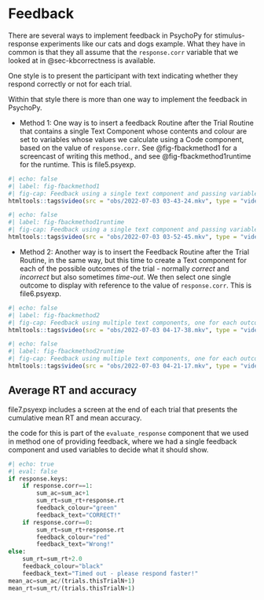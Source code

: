 # Feedback

There are several ways to implement feedback in PsychoPy for stimulus-response experiments like our cats and dogs example. What they have in common is that they all assume that the `response.corr` variable that we looked at in @sec-kbcorrectness is available.

One style is to present the participant with text indicating whether they respond correctly or not for each trial.

Within that style there is more than one way to implement the feedback in PsychoPy.

* Method 1: One way is to insert a feedback Routine after the Trial Routine that contains a single Text Component whose contents and colour are set to variables  whose values we calculate using a Code component, based on the value of `response.corr`. See @fig-fbackmethod1 for a screencast of writing this method., and see @fig-fbackmethod1runtime for the runtime. This is file5.psyexp.
```r
#| echo: false
#| label: fig-fbackmethod1
#| fig-cap: Feedback using a single text component and passing variables in for text content and text colour
htmltools::tags$video(src = "obs/2022-07-03 03-43-24.mkv", type = "video/mp4", width="100%", controls=1)
```

```r
#| echo: false
#| label: fig-fbackmethod1runtime
#| fig-cap: Feedback using a single text component and passing variables in for text content and text colour (runtime)
htmltools::tags$video(src = "obs/2022-07-03 03-52-45.mkv", type = "video/mp4", width="100%", controls=1)
```

* Method 2: Another way is to insert the Feedback Routine after the Trial Routine, in the same way, but this time to create a Text component for each of the possible outcomes of the trial - normally _correct_ and _incorrect_ but also sometimes _time-out_. We then select one single outcome to display with reference to the value of `response.corr`. This is file6.psyexp.

```r
#| echo: false
#| label: fig-fbackmethod2
#| fig-cap: Feedback using multiple text components, one for each outcome, with fixed content and colour, and then supplying as the `Start` value not a time but a condition
htmltools::tags$video(src = "obs/2022-07-03 04-17-38.mkv", type = "video/mp4", width="100%", controls=1)
```

```r
#| echo: false
#| label: fig-fbackmethod2runtime
#| fig-cap: Feedback using multiple text components, one for each outcome, with fixed content and colour, and then supplying as the `Start` value not a time but a condition (runtime)
htmltools::tags$video(src = "obs/2022-07-03 04-21-17.mkv", type = "video/mp4", width="100%", controls=1)
```



## Average RT and accuracy

file7.psyexp includes a screen at the end of each trial that presents the cumulative mean RT and mean accuracy.

the code for this is part of the `evaluate_response` component that we used in method one of providing feedback, where we had a single feedback component and used variables to decide what it should show.

```python
#| echo: true
#| eval: false
if response.keys:
    if response.corr==1:
        sum_ac=sum_ac+1
        sum_rt=sum_rt+response.rt
        feedback_colour="green"
        feedback_text="CORRECT!"
    if response.corr==0:
        sum_rt=sum_rt+response.rt
        feedback_colour="red"
        feedback_text="Wrong!"
else:
    sum_rt=sum_rt+2.0
    feedback_colour="black"
    feedback_text="Timed out - please respond faster!"
mean_ac=sum_ac/(trials.thisTrialN+1)
mean_rt=sum_rt/(trials.thisTrialN+1)

```

